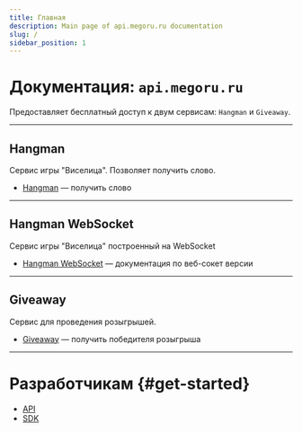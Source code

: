 ```yaml
---
title: Главная
description: Main page of api.megoru.ru documentation
slug: /
sidebar_position: 1
---
```


# Документация: `api.megoru.ru`

Предоставляет бесплатный доступ к двум сервисам: `Hangman` и `Giveaway`.

---

## Hangman

Сервис игры "Виселица". Позволяет получить слово.

- [Hangman](/hangman) — получить слово

---

## Hangman WebSocket

Сервис игры "Виселица" построенный на WebSocket

- [Hangman WebSocket](/api/hangmanwss/overview) — документация по веб-сокет версии

---

## Giveaway

Сервис для проведения розыгрышей.

- [Giveaway](/giveaway) — получить победителя розыгрыша

---

# Разработчикам {#get-started}

- [API](/giveaway)
- [SDK](/sdk)
